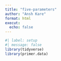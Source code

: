 ```yaml
---
title: "five-parameters"
author: "Ansh Kare"
format: html
execut: 
  echo: false
---
```

```r
#| label: setup
#| message: false
library(tidyverse)
library(primer.data)
```

